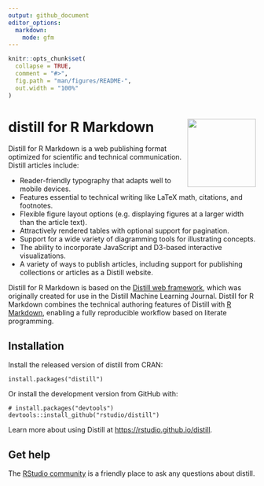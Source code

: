 ```yaml
---
output: github_document
editor_options:
  markdown:
    mode: gfm
---
```


<!-- README.md is generated from README.Rmd. Please edit that file -->

```r
knitr::opts_chunk$set(
  collapse = TRUE,
  comment = "#>",
  fig.path = "man/figures/README-",
  out.width = "100%"
)
```

# distill for R Markdown <img src="man/figures/logo.svg" align="right" height="139"/>

Distill for R Markdown is a web publishing format optimized for scientific and technical communication. Distill articles include:

-   Reader-friendly typography that adapts well to mobile devices.
-   Features essential to technical writing like LaTeX math, citations, and footnotes.
-   Flexible figure layout options (e.g. displaying figures at a larger width than the article text).
-   Attractively rendered tables with optional support for pagination.
-   Support for a wide variety of diagramming tools for illustrating concepts.
-   The ability to incorporate JavaScript and D3-based interactive visualizations.
-   A variety of ways to publish articles, including support for publishing collections or articles as a Distill website.

Distill for R Markdown is based on the [Distill web framework](https://github.com/distillpub/template), which was originally created for use in the Distill Machine Learning Journal. Distill for R Markdown combines the technical authoring features of Distill with [R Markdown](https://rmarkdown.rstudio.com/), enabling a fully reproducible workflow based on literate programming.

## Installation

Install the released version of distill from CRAN:

    install.packages("distill")

Or install the development version from GitHub with:

    # install.packages("devtools")
    devtools::install_github("rstudio/distill")

Learn more about using Distill at <https://rstudio.github.io/distill>.

## Get help

The [RStudio community](https://community.rstudio.com/tag/distill) is a friendly place to ask any questions about distill.
